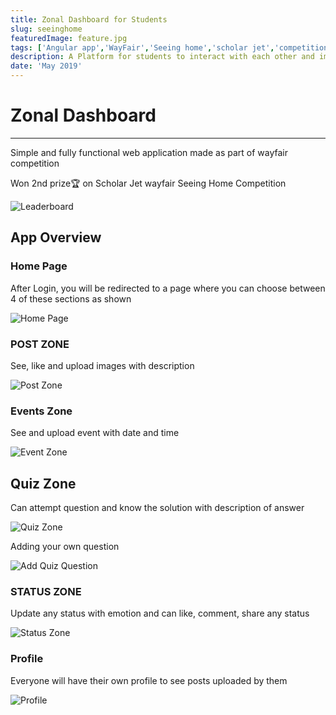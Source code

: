 ```yaml
---
title: Zonal Dashboard for Students
slug: seeinghome
featuredImage: feature.jpg
tags: ['Angular app','WayFair','Seeing home','scholar jet','competition','2nd place','$3000 cash prize']
description: A Platform for students to interact with each other and improve their connectivity with status updates and knowledge with a quiz, and get to maintain combined schedules and deadlines for all the fellow users
date: 'May 2019'
---
```


# Zonal Dashboard
***
Simple and fully functional web application made as part of wayfair competition

Won 2nd prize🏆 on Scholar Jet wayfair Seeing Home Competition

![Leaderboard](images/leaderboard.png)

## App Overview

### Home Page
After Login, you will be redirected to a page where you can choose between 4 of these sections as shown

![Home Page](images/home.jpg)

### POST ZONE
See, like and upload images with description

![Post Zone](images/posts.jpg)

### Events Zone
See and upload event with date and time

![Event Zone](images/event.jpg)

## Quiz Zone
Can attempt question and know the solution with description of answer


![Quiz Zone](images/quiz.jpg)

Adding your own question

![Add Quiz Question](images/addquiz.jpg)

### STATUS ZONE
Update any status with emotion and can like, comment, share any status

![Status Zone](images/status.jpg)

### Profile
Everyone will have their own profile to see posts uploaded by them

![Profile](images/profile.jpg)

